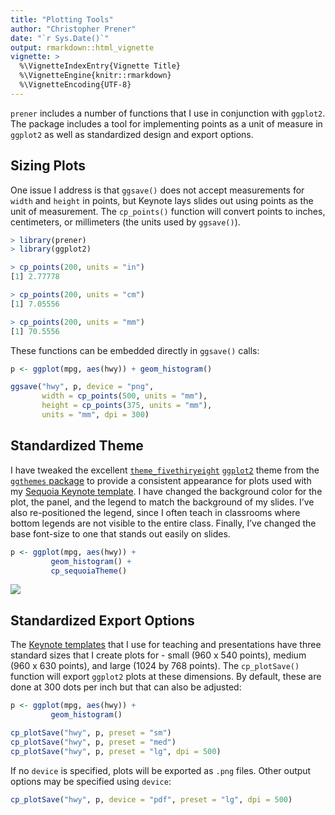 ```yaml
---
title: "Plotting Tools"
author: "Christopher Prener"
date: "`r Sys.Date()`"
output: rmarkdown::html_vignette
vignette: >
  %\VignetteIndexEntry{Vignette Title}
  %\VignetteEngine{knitr::rmarkdown}
  %\VignetteEncoding{UTF-8}
---
```


`prener` includes a number of functions that I use in conjunction with `ggplot2`. The package includes a tool for implementing points as a unit of measure in `ggplot2` as well as standardized design and export options.

## Sizing Plots
One issue I address is that `ggsave()` does not accept measurements for `width` and `height` in points, but Keynote lays slides out using points as the unit of measurement. The `cp_points()` function will convert points to inches, centimeters, or millimeters (the units used by `ggsave()`).

```r
> library(prener)
> library(ggplot2)

> cp_points(200, units = "in")
[1] 2.77778 

> cp_points(200, units = "cm")
[1] 7.05556

> cp_points(200, units = "mm")
[1] 70.5556
```

These functions can be embedded directly in `ggsave()` calls:

```r
p <- ggplot(mpg, aes(hwy)) + geom_histogram()

ggsave("hwy", p, device = "png", 
       width = cp_points(500, units = "mm"), 
       height = cp_points(375, units = "mm"), 
       units = "mm", dpi = 300)
```

## Standardized Theme
I have tweaked the excellent [`theme_fivethiryeight`](https://github.com/jrnold/ggthemes) [`ggplot2`](http://ggplot2.tidyverse.org) theme from the [`ggthemes` package](https://github.com/jrnold/ggthemes) to provide a consistent appearance for plots used with my [Sequoia Keynote template](https://github.com/chris-prener/sequoia_templates). I have changed the background color for the plot, the panel, and the legend to match the background of my slides. I've also re-positioned the legend, since I often teach in classrooms where bottom legends are not visible to the entire class. Finally, I've changed the base font-size to one that stands out easily on slides.

```r
p <- ggplot(mpg, aes(hwy)) + 
         geom_histogram() + 
         cp_sequoiaTheme()
```

![](figures/exampleSequoiaTheme.png)

## Standardized Export Options

The [Keynote templates](https://github.com/chris-prener/sequoia_templates) that I use for teaching and presentations have three standard sizes that I create plots for - small (960 x 540 points), medium (960 x 630 points), and large (1024 by 768 points). The `cp_plotSave()` function will export `ggplot2` plots at these dimensions. By default, these are done at 300 dots per inch but that can also be adjusted:

```r
p <- ggplot(mpg, aes(hwy)) + 
         geom_histogram()

cp_plotSave("hwy", p, preset = "sm")
cp_plotSave("hwy", p, preset = "med")
cp_plotSave("hwy", p, preset = "lg", dpi = 500)
```

If no `device` is specified, plots will be exported as `.png` files. Other output options may be specified using `device`:

```r
cp_plotSave("hwy", p, device = "pdf", preset = "lg", dpi = 500)
```

